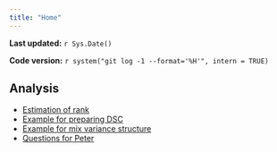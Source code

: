 ```yaml
---
title: "Home"
---
```


**Last updated:** `r Sys.Date()`

**Code version:** `r system("git log -1 --format='%H'", intern = TRUE)`


## Analysis

*  [Estimation of rank](rankestimation.html)
*  [Example for preparing DSC](preDCS.html)
*  [Example for mix variance structure](testmixvar.html)
*  [Questions for Peter](RCCquestion.html)